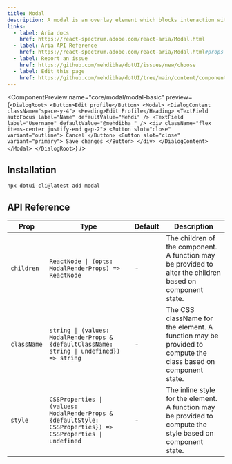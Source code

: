 ---
title: Modal
description: A modal is an overlay element which blocks interaction with elements outside it.
links:
  - label: Aria docs
    href: https://react-spectrum.adobe.com/react-aria/Modal.html
  - label: Aria API Reference
    href: https://react-spectrum.adobe.com/react-aria/Modal.html#props
  - label: Report an issue
    href: https://github.com/mehdibha/dotUI/issues/new/choose
  - label: Edit this page
    href: https://github.com/mehdibha/dotUI/tree/main/content/components/overlays/toggle-button-group.mdx?plain=1
---

<ComponentPreview
  name="core/modal/modal-basic"
  preview={`<DialogRoot>
    <Button>Edit profile</Button>
    <Modal>
      <DialogContent className="space-y-4">
        <Heading>Edit Profile</Heading>
        <TextField
          autoFocus
          label="Name"
          defaultValue="Mehdi"
        />
        <TextField
          label="Username"
          defaultValue="@mehdibha_"
        />
        <div className="flex items-center justify-end gap-2">
          <Button slot="close" variant="outline">
            Cancel
          </Button>
          <Button slot="close" variant="primary">
            Save changes
          </Button>
        </div>
      </DialogContent>
    </Modal>
  </DialogRoot>`}
/>

## Installation

```package-install
npx dotui-cli@latest add modal
```

## API Reference

| Prop        | Type                                                                                                        | Default | Description                                                                                                  |
| ----------- | ----------------------------------------------------------------------------------------------------------- | ------- | ------------------------------------------------------------------------------------------------------------ |
| `children`  | `ReactNode \| (opts: ModalRenderProps) => ReactNode`                                                        | -       | The children of the component. A function may be provided to alter the children based on component state.    |
| `className` | `string \| (values: ModalRenderProps & {defaultClassName: string \| undefined}) => string`                  | -       | The CSS className for the element. A function may be provided to compute the class based on component state. |
| `style`     | `CSSProperties \| (values: ModalRenderProps & {defaultStyle: CSSProperties}) => CSSProperties \| undefined` | -       | The inline style for the element. A function may be provided to compute the style based on component state.  |
